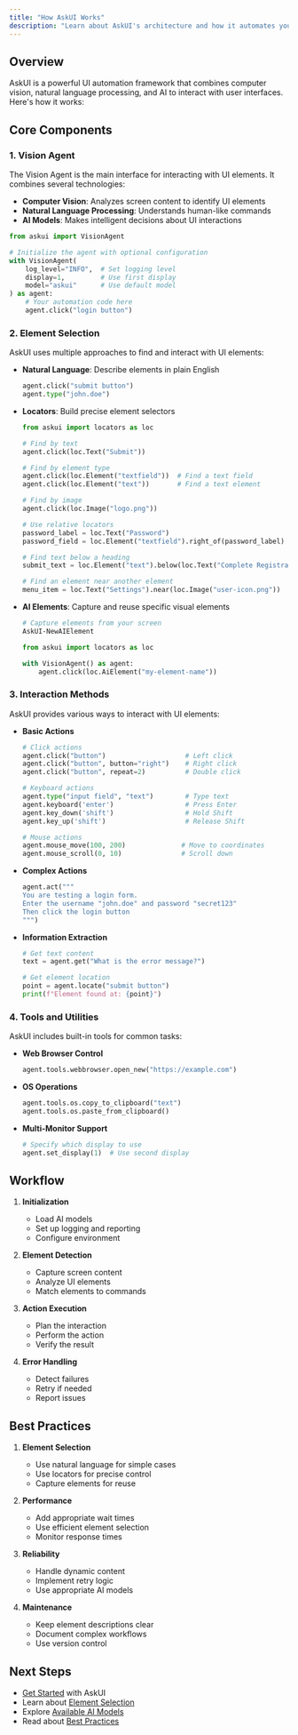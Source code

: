 ```yaml
---
title: "How AskUI Works"
description: "Learn about AskUI's architecture and how it automates your UI interactions"
---
```


## Overview

AskUI is a powerful UI automation framework that combines computer vision, natural language processing, and AI to interact with user interfaces. Here's how it works:

## Core Components

### 1. Vision Agent
The Vision Agent is the main interface for interacting with UI elements. It combines several technologies:

- **Computer Vision**: Analyzes screen content to identify UI elements
- **Natural Language Processing**: Understands human-like commands
- **AI Models**: Makes intelligent decisions about UI interactions

```python
from askui import VisionAgent

# Initialize the agent with optional configuration
with VisionAgent(
    log_level="INFO",  # Set logging level
    display=1,         # Use first display
    model="askui"      # Use default model
) as agent:
    # Your automation code here
    agent.click("login button")
```

### 2. Element Selection
AskUI uses multiple approaches to find and interact with UI elements:

- **Natural Language**: Describe elements in plain English
  ```python
  agent.click("submit button")
  agent.type("john.doe")
  ```

- **Locators**: Build precise element selectors
  ```python
  from askui import locators as loc
  
  # Find by text
  agent.click(loc.Text("Submit"))
  
  # Find by element type
  agent.click(loc.Element("textfield"))  # Find a text field
  agent.click(loc.Element("text"))       # Find a text element
  
  # Find by image
  agent.click(loc.Image("logo.png"))
  
  # Use relative locators
  password_label = loc.Text("Password")
  password_field = loc.Element("textfield").right_of(password_label)
  
  # Find text below a heading
  submit_text = loc.Element("text").below(loc.Text("Complete Registration"))
  
  # Find an element near another element
  menu_item = loc.Text("Settings").near(loc.Image("user-icon.png"))
  ```

- **AI Elements**: Capture and reuse specific visual elements
  ```bash
  # Capture elements from your screen
  AskUI-NewAIElement
  ```

  ```python
  from askui import locators as loc

  with VisionAgent() as agent:
      agent.click(loc.AiElement("my-element-name"))
  ```

### 3. Interaction Methods

AskUI provides various ways to interact with UI elements:

- **Basic Actions**
  ```python
  # Click actions
  agent.click("button")                    # Left click
  agent.click("button", button="right")    # Right click
  agent.click("button", repeat=2)          # Double click
  
  # Keyboard actions
  agent.type("input field", "text")        # Type text
  agent.keyboard('enter')                  # Press Enter
  agent.key_down('shift')                  # Hold Shift
  agent.key_up('shift')                    # Release Shift
  
  # Mouse actions
  agent.mouse_move(100, 200)              # Move to coordinates
  agent.mouse_scroll(0, 10)               # Scroll down
  ```

- **Complex Actions**
  ```python
  agent.act("""
  You are testing a login form.
  Enter the username "john.doe" and password "secret123"
  Then click the login button
  """)
  ```

- **Information Extraction**
  ```python
  # Get text content
  text = agent.get("What is the error message?")
  
  # Get element location
  point = agent.locate("submit button")
  print(f"Element found at: {point}")
  ```

### 4. Tools and Utilities

AskUI includes built-in tools for common tasks:

- **Web Browser Control**
  ```python
  agent.tools.webbrowser.open_new("https://example.com")
  ```

- **OS Operations**
  ```python
  agent.tools.os.copy_to_clipboard("text")
  agent.tools.os.paste_from_clipboard()
  ```

- **Multi-Monitor Support**
  ```python
  # Specify which display to use
  agent.set_display(1)  # Use second display
  ```

## Workflow

1. **Initialization**
   - Load AI models
   - Set up logging and reporting
   - Configure environment

2. **Element Detection**
   - Capture screen content
   - Analyze UI elements
   - Match elements to commands

3. **Action Execution**
   - Plan the interaction
   - Perform the action
   - Verify the result

4. **Error Handling**
   - Detect failures
   - Retry if needed
   - Report issues

## Best Practices

1. **Element Selection**
   - Use natural language for simple cases
   - Use locators for precise control
   - Capture elements for reuse

2. **Performance**
   - Add appropriate wait times
   - Use efficient element selection
   - Monitor response times

3. **Reliability**
   - Handle dynamic content
   - Implement retry logic
   - Use appropriate AI models

4. **Maintenance**
   - Keep element descriptions clear
   - Document complex workflows
   - Use version control

## Next Steps

- [Get Started](/introduction/02-getting-started/01-prerequisites) with AskUI
- Learn about [Element Selection](/introduction/03-core-concepts/01-element-selection)
- Explore [Available AI Models](/introduction/04-ai-models/01-grounding-models)
- Read about [Best Practices](/introduction/03-core-concepts/03-agentic-mode) 
